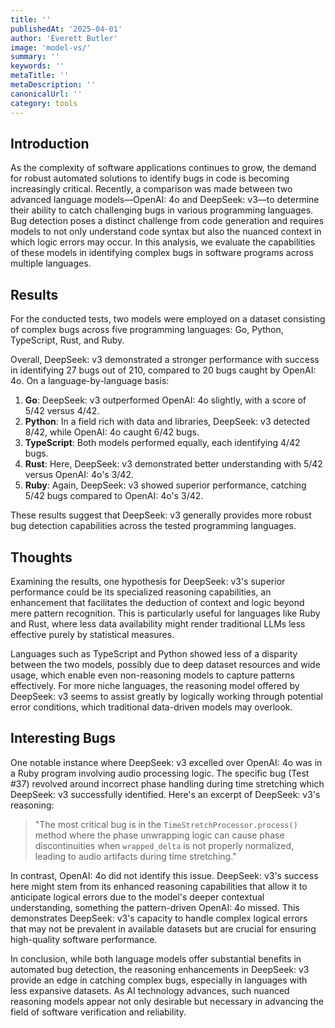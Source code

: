 ```yaml
---
title: ''
publishedAt: '2025-04-01'
author: 'Everett Butler'
image: 'model-vs/'
summary: ''
keywords: ''
metaTitle: ''
metaDescription: ''
canonicalUrl: ''
category: tools
---
```



## Introduction

As the complexity of software applications continues to grow, the demand for robust automated solutions to identify bugs in code is becoming increasingly critical. Recently, a comparison was made between two advanced language models—OpenAI: 4o and DeepSeek: v3—to determine their ability to catch challenging bugs in various programming languages. Bug detection poses a distinct challenge from code generation and requires models to not only understand code syntax but also the nuanced context in which logic errors may occur. In this analysis, we evaluate the capabilities of these models in identifying complex bugs in software programs across multiple languages.

## Results

For the conducted tests, two models were employed on a dataset consisting of complex bugs across five programming languages: Go, Python, TypeScript, Rust, and Ruby. 

Overall, DeepSeek: v3 demonstrated a stronger performance with success in identifying 27 bugs out of 210, compared to 20 bugs caught by OpenAI: 4o. On a language-by-language basis:

1. **Go**: DeepSeek: v3 outperformed OpenAI: 4o slightly, with a score of 5/42 versus 4/42. 
2. **Python**: In a field rich with data and libraries, DeepSeek: v3 detected 8/42, while OpenAI: 4o caught 6/42 bugs.
3. **TypeScript**: Both models performed equally, each identifying 4/42 bugs.
4. **Rust**: Here, DeepSeek: v3 demonstrated better understanding with 5/42 versus OpenAI: 4o's 3/42.
5. **Ruby**: Again, DeepSeek: v3 showed superior performance, catching 5/42 bugs compared to OpenAI: 4o's 3/42.

These results suggest that DeepSeek: v3 generally provides more robust bug detection capabilities across the tested programming languages.

## Thoughts

Examining the results, one hypothesis for DeepSeek: v3's superior performance could be its specialized reasoning capabilities, an enhancement that facilitates the deduction of context and logic beyond mere pattern recognition. This is particularly useful for languages like Ruby and Rust, where less data availability might render traditional LLMs less effective purely by statistical measures.

Languages such as TypeScript and Python showed less of a disparity between the two models, possibly due to deep dataset resources and wide usage, which enable even non-reasoning models to capture patterns effectively. For more niche languages, the reasoning model offered by DeepSeek: v3 seems to assist greatly by logically working through potential error conditions, which traditional data-driven models may overlook.

## Interesting Bugs

One notable instance where DeepSeek: v3 excelled over OpenAI: 4o was in a Ruby program involving audio processing logic. The specific bug (Test #37) revolved around incorrect phase handling during time stretching which DeepSeek: v3 successfully identified. Here's an excerpt of DeepSeek: v3's reasoning:

> "The most critical bug is in the `TimeStretchProcessor.process()` method where the phase unwrapping logic can cause phase discontinuities when `wrapped_delta` is not properly normalized, leading to audio artifacts during time stretching."

In contrast, OpenAI: 4o did not identify this issue. DeepSeek: v3's success here might stem from its enhanced reasoning capabilities that allow it to anticipate logical errors due to the model's deeper contextual understanding, something the pattern-driven OpenAI: 4o missed. This demonstrates DeepSeek: v3's capacity to handle complex logical errors that may not be prevalent in available datasets but are crucial for ensuring high-quality software performance.

In conclusion, while both language models offer substantial benefits in automated bug detection, the reasoning enhancements in DeepSeek: v3 provide an edge in catching complex bugs, especially in languages with less expansive datasets. As AI technology advances, such nuanced reasoning models appear not only desirable but necessary in advancing the field of software verification and reliability.